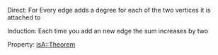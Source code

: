 Direct: For Every edge adds a degree for each of the two vertices it is attached to

Induction: Each time you add an new edge the sum increases by two



Property: {{link|target=Graph Theory}}
[[isA::Theorem]]